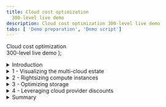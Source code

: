 ```yaml
---
title: Cloud cost optimization
  300-level live demo
description: Cloud cost optimization 300-level live demo
tabs: [ 'Demo preparation', 'Demo script']
---
```


  <span>
    Cloud cost optimization <br/> 300-level live demo
  </span> );



<span id="top"></span>

<details>
<summary>Introduction</summary>
<br/>

Gen-Z bank is a financial services platform catering primarily to millennials. The bank has just wrapped up its multi-year cloud transformation initiative. All mission-critical workloads were successfully lifted and shifted to either AWS or Azure. The monthly cloud bill has been getting regular executive attention. The CIO has formed a new FinOps team and has reached out to IBM for help.

<br/>

In this demo, I’ll show you how IBM Turbonomic platform can help the FinOps team at Gen-Z bank with their cloud cost optimization efforts.

<br/>

The demo is divided into the following four sections:

<br/>

1. Getting visibility into multi-cloud deployments and costs <br/>
2. Right-sizing compute instances <br/>
3. Optimizing storage volumes <br/>
4. Leveraging reservations to optimize rates <br/>

<br/>

Let’s start with some basics. In the pay-as-you-go cloud model, the total spend is computed using a simple formula: *SPEND = USAGE x RATE*.

<br/>

Cloud cost savings, reducing spend can be realized in two ways:

<br/>

1. Optimizing usage by minimizing overprovisioning and eliminating waste <br/>
2. Optimizing the rate by running workloads under discounted pricing <br/>

<br/>

Let’s get started.

<br/>

**[Go to top](#top)**

</details>

<details>

<summary>1 - Visualizing the multi-cloud estate</summary>

<br/>

| **1.1** | **Get visibility into your cloud estate** |
| :--- | :--- |
| **Narration** | Before we can do any cost optimization it is necessary to get a global view into your workloads are running. The global supply chain models the dynamic relationships of the workloads and its dependent infrastructure layers. This provides a full-stack view from the application down to all the dependent cloud resources. The Application view presents your environment in the context of your business applications. Since the focus of this demo is on cloud cost optimization, we will start from the Cloud view. |
| **Action** &nbsp; 1.1.1 | Log in to the Turbonomic instance. Select the **CLOUD** view. <br/><br/><img src="https://raw.githubusercontent.com/ibm-garage-tsa/platinum-demos/master/src/pages/300-watson-aiops-cloud-cost-optimization/1-1-1-A.jpg" width="500" /> |
| **Narration** | There are three broad categories of entities: <br/><br/> • Entities that represent the application workload <br/> • Entities that represent the supporting infrastructure like containers and virtual machines <br/> • Entities related to the public cloud <br/><br/> Since we are dealing with the cloud. let’s start looking by examining the Region entity. <br/><br/> A region represents a geographical area. A region is comprised of one or more zones. A zone represents an Availability Zone (AZ) in your public cloud account or subscription. A zone is a location within a given region that servers as a datacenter to host the workloads that run in your environment. <br/><br/> The current supply chain shows there are 90 regions and 173 AZs. |
| **Action** &nbsp; 1.1.2 | Select the **Region** entity. <br/><br/><img src="https://raw.githubusercontent.com/ibm-garage-tsa/platinum-demos/master/src/pages/300-watson-aiops-cloud-cost-optimization/images/1-1-2-a.jpg" width="400" /> |
| **Narration** | Let’s get a high-level understanding of the geographical spread of our workloads across these 90 regions. |
| **Action** &nbsp; 1.1.3 | Click **LIST OF REGIONS**. <br/><br/><img src="https://raw.githubusercontent.com/ibm-garage-tsa/platinum-demos/master/src/pages/300-watson-aiops-cloud-cost-optimization/images/1-1-3-A.jpg" width="400" /> |
| **Narration** | This chart lists out the 90 cloud regions from both AWS and Azure, along with the workloads running in a given region. Let’s take a look at the AWS workloads. |
| **Action** &nbsp; 1.1.4 | Click the **FILTER** icon. <br/><br/><img src="https://raw.githubusercontent.com/ibm-garage-tsa/platinum-demos/master/src/pages/300-watson-aiops-cloud-cost-optimization/images/1-1-4-A.jpg" width="300" /> |
| **Action** &nbsp; 1.1.5 | Set the filter to: **Cloud Provider** (1), **equals** (2), and **AWS** (3). Click **APPLY** (4). <br/><br/><img src="https://raw.githubusercontent.com/ibm-garage-tsa/platinum-demos/master/src/pages/300-watson-aiops-cloud-cost-optimization/images/1-1-5-A.jpg" width="800" /> |
| **Narration** | Most workloads are concentrated primarily in the following regions: US East Ohio, US East Northern Virginia, and US West Oregon. There are also several regions that contain minimal to 0 workloads running. This insight can be helpful to consolidate workloads in a given region and purchase pre-paid programmatic discounts, like regional or zonal reserved instances, for maximum benefit. |
| **Action** &nbsp; 1.1.6 | Click **X** to exit the cloud region view. <br/><br/><img src="https://raw.githubusercontent.com/ibm-garage-tsa/platinum-demos/master/src/pages/300-watson-aiops-cloud-cost-optimization/images/1-1-6-A.jpg" width="200" /> |
| **Narration** | Now that we're back in the default global cloud view, let’s examine the various summary charts. |

<br/>

| **1.2** | **Get a global view of your cloud estate** |
| :--- | :--- |
| **Narration** | Before we are able to make any cloud cost optimization decisions, it is necessary to understand several aspects of the cloud estate. The cloud environment is highly dynamic. Turbonomic dynamically synthesizes a set of useful executive dashboards that help us better focus our cost optimization efforts. Doing this manually and continuously is not optimal, highly inefficient, and certainly not scalable. <br/><br/> Let’s take a look at some of these charts. |
| **Action** &nbsp; 1.2.1 | Highlight the **Top Accounts** chart. <br/><br/> <img src="https://raw.githubusercontent.com/ibm-garage-tsa/platinum-demos/master/src/pages/300-watson-aiops-cloud-cost-optimization/images/1-2-1-A.jpg" width="800" /> |
| **Narration** | The Top Accounts chart lists the most utilized public cloud accounts. The chart also shows an estimate of the monthly cost for each. The example above also shows that a potential savings of close to 10% can be realized if the recommended actions are taken. The numbers may be small in this case, as this is a low-budget demo environment. Saving 10-30% in a large-scale cloud environment can yield huge absolute savings. |
| **Action** &nbsp; 1.2.2 | Highlight the **Potential Savings** chart. <br/><br/> <img src="https://raw.githubusercontent.com/ibm-garage-tsa/platinum-demos/master/src/pages/300-watson-aiops-cloud-cost-optimization/images/1-2-2-A.jpg" width="600" /> |
| **Narration** | The number inside the circle provides an estimate of the total potential monthly savings that can be realized by collectively addressing overprovisioning, eliminating waste, and purchasing reservations. The list on the right provides a more granular breakdown. Let’s take a closer look. |

**[Go to top](#top)**

</details>

<details>

<summary>2 - Rightsizing compute instances</summary>

<br/>

| **2.1** | **Analyze a rightsizing (downsizing) recommendation** |
| :--- | :--- |
| **Narration** | Compute resources are often the biggest line item on a cloud bill – it could be as much as 50%. Hence, it is logical that a cloud cost optimization exercise starts with optimizing the choices around compute. Lift and shift cloud migration strategies typically employ the legacy on-prem model of grossly oversizing their resources. The elastic scaling of the cloud, however, now enables an ability to continuously balance capacity and demand in real time, yielding higher cost efficiency with minimal residual waste. <br/><br/> Let’s start by exploring the details behind the platform-derived cost optimization recommendations. |
| **Action** &nbsp; 2.1.1 | Click **SHOW ALL** on the **Potential Savings** chart. <br/><br/><img src="https://raw.githubusercontent.com/ibm-garage-tsa/platinum-demos/master/src/pages/300-watson-aiops-cloud-cost-optimization/images/2-1-1-A.jpg" width="600" /> |
| **Action** &nbsp; 2.1.2 | Highlight the details behind the **Potential Savings** chart. <br/><br/><img src="https://raw.githubusercontent.com/ibm-garage-tsa/platinum-demos/master/src/pages/300-watson-aiops-cloud-cost-optimization/images/2-1-2-A.jpg" width="800" /> |
| **Narration** | This table categorizes the specific actions that need to be executed to realize the potential savings. Notice the savings actions are classified into four categories: <br/><br/> 1. SCALE: Enumerates the scaling down cost efficiency actions that can be done to address over-provisioning on compute instance, storage volumes, and PaaS resources like database servers <br/> 2. DELETE: Recommended to get rid of unattached storage <br/> 3. BUY: Recommends additional purchases of reserved instances to further reduce the operational cost of the cloud workloads <br/> 4. TOTAL SAVINGS: Represents the cost reduction that can be gained by accepting and executing all the SCALE actions recommended on the identified compute instances <br/><br/> Let’s examine the details behind the first virtual machine scaling action. |
| **Action** &nbsp; 2.1.3 | Click **DETAILS** on the first row. <br/><br/><img src="https://raw.githubusercontent.com/ibm-garage-tsa/platinum-demos/master/src/pages/300-watson-aiops-cloud-cost-optimization/images/2-1-3-A.jpg" width="800" /> |
| **Action** &nbsp; 2.1.4 | Highlight the **Action Details**. <br/><br/> <InlineNotification><strong>NOTE</strong>: Do <strong>NOT</strong> click the <strong>EXECUTE ACTION</strong> button, as this is a shared demo environment.</InlineNotification> <br/><br/><img src="https://raw.githubusercontent.com/ibm-garage-tsa/platinum-demos/master/src/pages/300-watson-aiops-cloud-cost-optimization/images/2-1-31-A.jpg" width="800" /> |
| **Narration** | 1. The current m5.4xlarge EC2 instance is highly underutilized, as derived by the platform based on the percentile math of the observation period. A recommendation is being made to scale down to a r5a.2xlarge instance. <br/><br/> 2. If this action is taken, the instance utilization will increase from 16% to 31.6%. <br/><br/> 3. There will be no change in the memory utilization. <br/><br/> 4. Making the instance family changes as recommended will drop the on-demand rate to a little less than half. This will essentially halve the cost of this instance. <br/><br/> 5. The on-demand rate will decrease by approximately 41%. <br/><br/> 6. This will result in an approximate savings of $230.57 just for this once instance. <br/><br/> Based on this, one can easily extrapolate a total savings based on the scale of your deployment. It is also important to note that the potential savings are on the on-demand rate. Later in the demo, we will explore how this rate can be potentially further optimized by leveraging programmatic discounts like reservations. <br/><br/> The EXECUTE ACTION button demonstrates the ability of the Turbonomic platform to execute the recommendations natively from the platform. This provides the IT Ops teams the convenience to act immediately and realize cost savings instantaneously. Moreover, it enhances operational efficiency by avoiding the need to jump across disparate tools and management consoles to implement a cost savings recommendation. |
| **Action** &nbsp; 2.1.5 | Click **X** to exit the Action Details page. <br/><br/> <InlineNotification><strong>NOTE</strong>: Do <strong>NOT</strong> click the <strong>EXECUTE ACTION</strong> button, as this is a shared demo environment.</InlineNotification> <br/><br/><img src="https://raw.githubusercontent.com/ibm-garage-tsa/platinum-demos/master/src/pages/300-watson-aiops-cloud-cost-optimization/images/2-1-31-B.jpg" width="800" /> |
| **Narration** | It is important to recognize that performing these optimization calculations in real time across large-scale deployments needs to be done at CPU speed. Manual operator-driven optimization processes are unable to keep up and do not scale. <br/><br/> Moreover, cloud service providers keep introducing new instance families to improve capabilities and price performance. The Turbonomic platform keeps abreast with these innovations and adds them to its analytics engine, providing you with updated recommendations based on the lastest technological offerings. <br/><br/> Let’s shift gears and look at storage cost optimization next. |

**[Go to top](#top)**

</details>

<details>

<summary>3 - Optimizing storage</summary>

<br/>

| **3.1** | **Get a global view of storage consumption** |
| :--- | :--- |
| **Narration** | All workloads typically have a need to persist data. There are basically three forms of cloud storage: <br/><br/> 1. Object storage <br/> 2. File storage <br/> 3. Block storage <br/><br/> The demo is focused on block storage. Block storage functions like an external disk to the compute instance. It provides low-latency durability for cloud workloads. <br/><br/> All cloud workloads are not the same. Transaction processing workloads have a different storage requirement than log processing or streaming video workloads. At a very general level, there are two broad categories of block storage: <br/><br/> 1. Solid state backed devices <br/> 2. Magnetic backed devices <br/><br/> Whereas solid state drives (SDDs) are good for low-latency, heavy IOPS types of workloads, hard disk drives (HDDs) are good for high throughput sequential workloads. <br/><br/> When choosing a storage service as a part of your deployment, it is important that these selections be made based on the workload characteristics at hand. Very often it has been observed that: <br/><br/> 1.	Compute instances are stopped, but the storage volumes are forgotten. This results in orphaned volumes, which then results in residual and accumulating waste. <br/> 2.	Storage services are grossly overprovisioned. <br/> 3. The storage choices made are not compatible with workload characteristics, resulting in suboptimal performance and cost overruns. <br/><br/> Let’s start exploring the storage optimization opportunities in this environment. <br/><br/> By looking at the Volume entity in the global supply chain, we can observe that there are about 1000 odd storage volumes in this environment. The proportion of green vs. red vs. yellow is an indicator that about half of the environment is operating correctly. At a global level, we can tell there are significant opportunities to improve the cost efficiency of storage, and there are areas of performance improvement as well. Let’s drill down to better understand these cost reduction opportunities at a more granular level. |
| **Action** &nbsp; 3.1.1 | Click the **Volume** entity. <br/><br/><img src="https://raw.githubusercontent.com/ibm-garage-tsa/platinum-demos/master/src/pages/300-watson-aiops-cloud-cost-optimization/images/3-1-1-A.jpg" width="400" /> |
| **Action** &nbsp; 3.1.2 | Highlight the storage volume usage at a global level. <br/><br/><img src="https://raw.githubusercontent.com/ibm-garage-tsa/platinum-demos/master/src/pages/300-watson-aiops-cloud-cost-optimization/images/3-1-2-A.jpg" width="400" /> |
| **Narration** | The Storage Summary chart shows the number of volumes (2), as well as the total costs of these volumes and potential monthly savings that can be realized (2). The UNATTACHED STORAGE chart (3) shows that close to 30% of storage is unused. Ironically and interestingly, many industry surveys across a large cross section of cloud users put unused cloud resources at about 26%. Let’s move on to take a deeper look at which specific volumes can be reclaimed. |

<br/>

| **3.2** | **Reclaim waste** |
| :--- | :--- |
| **Action** &nbsp; 3.2.1 | On the **Potential Savings** chart, click **SHOW ALL**. <br/><br/><img src="https://raw.githubusercontent.com/ibm-garage-tsa/platinum-demos/master/src/pages/300-watson-aiops-cloud-cost-optimization/images/3-2-1-A.jpg" width="600" /> |
| **Action** &nbsp; 3.2.2 | In the **Potential Savings** panel, click **Volumes** under the **DELETE** action category. <br/><br/><img src="https://raw.githubusercontent.com/ibm-garage-tsa/platinum-demos/master/src/pages/300-watson-aiops-cloud-cost-optimization/images/3-2-2-A.jpg" width="800" /> |
| **Narration** | The chart enumerates the specific volumes that are unattached, including the number of days it has been unattached. The data for each cloud provider appears on a separate tab. In this example, the savings that can be obtained from Azure is double that of AWS. Volumes that are unattached for many days are good candidates to reclaim and gain some savings. The chart also computes the total savings, assuming all recommended actions are taken. |
| **Action** &nbsp; 3.2.3 | On the **AWS** tab, select the first row which has a volume unattached for 14 days as shown, and click the corresponding **DETAILS** button. <br/><br/><img src="https://raw.githubusercontent.com/ibm-garage-tsa/platinum-demos/master/src/pages/300-watson-aiops-cloud-cost-optimization/images/3-2-2-A.jpg" width="800" /> |
| **Action** &nbsp; 3.2.4 | Highlight the **Action Details**. <br/><br/> <InlineNotification><strong>NOTE</strong>: Do <strong>NOT</strong> click the <strong>EXECUTE ACTION</strong> button, as this is a shared demo environment.</InlineNotification> <br/><br/><img src="https://raw.githubusercontent.com/ibm-garage-tsa/platinum-demos/master/src/pages/300-watson-aiops-cloud-cost-optimization/images/3-2-3-A.jpg" width="800" /> |
| **Narration** | The Action Details panel provides supporting details behind the recommendation. It also shows whether the action can be taken immediately, whether downtime is required, and whether the action once take is manually reversible. |
| **Action** &nbsp; 3.2.5 | Click **X**. <br/><br/><img src="https://raw.githubusercontent.com/ibm-garage-tsa/platinum-demos/master/src/pages/300-watson-aiops-cloud-cost-optimization/images/3-2-4-A.jpg" width="300" /> |
| **Narration** | We are now back on the main Potential Savings chart. Let’s move on to examine the cost savings opportunities delivered by moving volumes to alternate storage tiers that are a better fit for the workloads at hand. |

<br/>

| **3.3** | **Select the right type of storage for your workloads** |
| :--- | :--- |
| **Narration** | Storage → capacity + performance |
| **Action** &nbsp; 3.3.1 | Need action <br/><br/><img src="https://raw.githubusercontent.com/ibm-garage-tsa/platinum-demos/master/src/pages/300-watson-aiops-cloud-cost-optimization/images/3-3-1.jpg" width="800" /> |
| **Action** &nbsp; 3.3.2 | Need action <br/><br/><img src="https://raw.githubusercontent.com/ibm-garage-tsa/platinum-demos/master/src/pages/300-watson-aiops-cloud-cost-optimization/images/3-3-2-A.jpg" width="800" /> |
| **Action** &nbsp; 3.3.3 | Need action <br/><br/><img src="https://raw.githubusercontent.com/ibm-garage-tsa/platinum-demos/master/src/pages/300-watson-aiops-cloud-cost-optimization/images/3-3-3-A.jpg" width="800" /> |
| **Action** &nbsp; 3.3.4 | Click **X**. <br/><br/><img src="https://raw.githubusercontent.com/ibm-garage-tsa/platinum-demos/master/src/pages/300-watson-aiops-cloud-cost-optimization/images/3-3-4-A.jpg" width="800" /> |
| **Action** &nbsp; 3.3.5 | Click **X**. <br/><br/><img src="https://raw.githubusercontent.com/ibm-garage-tsa/platinum-demos/master/src/pages/300-watson-aiops-cloud-cost-optimization/images/3-3-5-A.jpg" width="800" /> |

**[Go to top](#top)**

</details>

<details>

<summary>4 - Leveraging cloud provider discounts</summary>

<br/>

| **4.1** | **Examine current reserved instance coverage** |
| :--- | :--- |
| **Narration** | Need narration |
| **Action** &nbsp; 4.1.1 | Need action |

<br/>

| **4.2** | **Examine current reserved instance inventory levels** |
| :--- | :--- |
| **Action** &nbsp; 4.2.1 | Need action |
| **Narration** | Observe that you are in the default Application view. From a single pane of glass, without having to jump across various independent consoles, you can now view all your public cloud deployments (re-work!). Turbonomic connects to your target cloud service providers and stitches together this integrated multi-cloud view. The supply chain visualizes all the entities in your cloud environment. The supply chain is dynamic, and it represents the current dependency relationships between all the resource entities. |

**[Go to top](#top)**

</details>

<details>

<summary>Summary</summary>

<br/>

While cost optimization is important, it should not be done at the expense of application performance. Gen-Z can leverage the Turbonomic platform to get a deeper visibility into their cloud deployment. They can use platform-generated analytics to identify and eliminate waste, optimize compute instances, right-fit storage layer architectural choices, and automate the execution of these analytics where appropriate - to ensure their deployments are always available, performant, and cost-optimized.

<br/>

Thank you for attending today’s presentation.

<br/>

**[Go to top](#top)**

</details>
